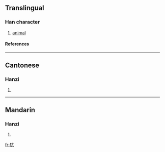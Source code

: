 ==Translingual==
===Han character===
{{Han char|rn=94|rad=犬|as=04|sn=7|four=4021<sub>7</sub>|canj=大竹卜竹弓 (KHYHN)}}
# [[animal]]
====References====
{{Han ref|kx=0706.210|dkj=20261|dj=1119.140|hdz=21336.220|uh=72BA|ud=29370|bh=CB66|bd=52070}}

----
==Cantonese==
===Hanzi===
{{yue-hanzi|jyut=|y=kong3}}
# {{defn|Cantonese}}

----
==Mandarin==
===Hanzi===
{{cmn-hanzi|pin=[[kàng]] ([[kang4]])|wg=k'ang<sup>4</sup>}}
# {{defn|Mandarin}}

[[fr:犺]]